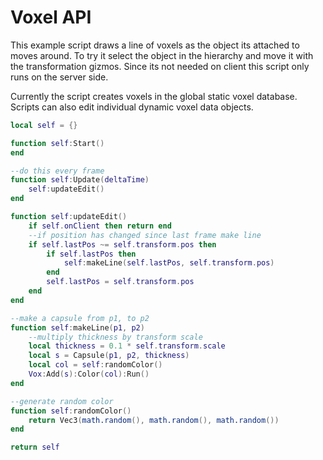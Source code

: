 # Voxel API

This example script draws a line of voxels as the object its attached to moves around. To try it select the object in the hierarchy and move it with the transformation gizmos.
Since its not needed on client this script only runs on the server side.

Currently the script creates voxels in the global static voxel database. Scripts can also edit individual dynamic voxel data objects.

```lua
local self = {}

function self:Start()
end

--do this every frame
function self:Update(deltaTime)
    self:updateEdit()
end

function self:updateEdit()
    if self.onClient then return end
    --if position has changed since last frame make line
    if self.lastPos ~= self.transform.pos then
        if self.lastPos then
            self:makeLine(self.lastPos, self.transform.pos)
        end
        self.lastPos = self.transform.pos
    end
end

--make a capsule from p1, to p2
function self:makeLine(p1, p2)
    --multiply thickness by transform scale
    local thickness = 0.1 * self.transform.scale
    local s = Capsule(p1, p2, thickness)
    local col = self:randomColor()
    Vox:Add(s):Color(col):Run()
end

--generate random color
function self:randomColor()
    return Vec3(math.random(), math.random(), math.random())
end

return self
```